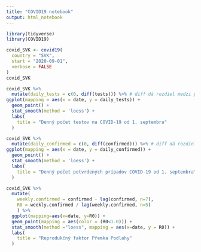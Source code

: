 ```yaml
---
title: "COVID19 notebook"
output: html_notebook
---
```


```r
library(tidyverse)
library(COVID19)
```

```r
covid_SVK <- covid19(
  country = "SVK",
  start = "2020-09-01",
  verbose = FALSE
)
covid_SVK
```

```r
covid_SVK %>% 
  mutate(daily_tests = c(0, diff(tests))) %>% # diff dá rozdiel medzi po sebe idúcimi dňami, na začiatok dopĺňame nulu.
ggplot(mapping = aes(x = date, y = daily_tests)) +
  geom_point() +
  stat_smooth(method = 'loess') +
  labs(
    title = "Denný počet testov na COVID-19 od 1. septembra"
  )
```
```r
covid_SVK %>% 
  mutate(daily_confirmed = c(0, diff(confirmed))) %>% # diff dá rozdiel medzi po sebe idúcimi dňami, na začiatok dopĺňame nulu.
ggplot(mapping = aes(x = date, y = daily_confirmed)) +
  geom_point() +
  stat_smooth(method = 'loess') +
  labs(
    title = "Denný počet potvrdených prípadov COVID-19 od 1. septembra"
  )
```
```r
covid_SVK %>%
  mutate(
    weekly.confirmed = confirmed - lag(confirmed, n=7),
    R0 = weekly.confirmed / lag(weekly.confirmed, n=5)
    ) %>%
  ggplot(mapping=aes(x=date, y=R0)) + 
  geom_point(mapping = aes(color = (R0<1.0))) + 
  stat_smooth(method ="loess", mapping = aes(x=date, y = R0)) + 
  labs(
    title = "Reprodukčný faktor Přemka Podlahy"
  )
  
```